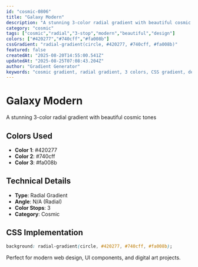 ```yaml
---
id: "cosmic-0806"
title: "Galaxy Modern"
description: "A stunning 3-color radial gradient with beautiful cosmic tones"
category: "cosmic"
tags: ["cosmic","radial","3-stop","modern","beautiful","design"]
colors: ["#420277","#740cff","#fa008b"]
cssGradient: "radial-gradient(circle, #420277, #740cff, #fa008b)"
featured: false
createdAt: "2025-08-20T14:55:00.541Z"
updatedAt: "2025-08-25T07:08:43.204Z"
author: "Gradient Generator"
keywords: "cosmic gradient, radial gradient, 3 colors, CSS gradient, design, #420277, #740cff, #fa008b"
---
```


# Galaxy Modern

A stunning 3-color radial gradient with beautiful cosmic tones

## Colors Used
- **Color 1**: #420277
- **Color 2**: #740cff
- **Color 3**: #fa008b

## Technical Details
- **Type**: Radial Gradient
- **Angle**: N/A (Radial)
- **Color Stops**: 3
- **Category**: Cosmic

## CSS Implementation
```css
background: radial-gradient(circle, #420277, #740cff, #fa008b);
```

Perfect for modern web design, UI components, and digital art projects.
